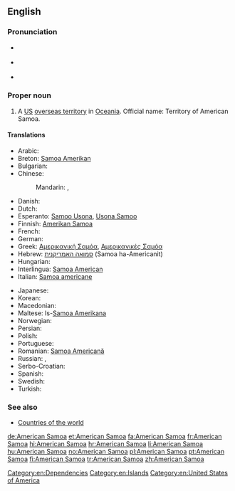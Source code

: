 ==English==

{{wikipedia}}

===Pronunciation===
* {{a|UK}} {{IPA|/əˈmɛɹ.ɪ.kən səˈməʊ.ə/}}
* {{a|US}} {{IPA|/əˈmɛɹ.ɪ.kən səˈmoʊ.ə/}}
* {{audio|en-us-American Samoa.ogg|Audio (US)}}

===Proper noun===
{{en-proper noun|head=[[American]] [[Samoa]]}}

# A [[US]] [[overseas territory]] in [[Oceania]]. Official name: Territory of American Samoa.

====Translations====
{{trans-top|US overseas territory in Oceania}}
* Arabic: {{t-|ar|ساموا الأمريكية|f|tr=samuuwa al-'amrikíyya|sc=Arab}}
* Breton: [[Samoa Amerikan]]
* Bulgarian: {{t-|bg|Американски Самоа|m|tr=Amerikánski Samóa}}
* Chinese:
*: Mandarin: {{t-|cmn|美屬薩摩亞|sc=Hani}}, {{t-|cmn|美属萨摩亚|tr=Měishǔ Sàmóyà|sc=Hani}}
* Danish: {{t+|da|Amerikansk Samoa}}
* Dutch: {{t-|nl|Amerikaans-Samoa}}
* Esperanto: [[Samoo Usona]], [[Usona Samoo]]
* Finnish: [[Amerikan Samoa]]
* French: {{t+|fr|Samoa américaines|f-p}}
* German: {{t-|de|Amerikanisch-Samoa|n}}
* Greek: [[Αμερικανική Σαμόα]], [[Αμερικανικές Σαμόα]]
* Hebrew: [[סמואה האמריקנית]] (Samoa ha-Americanit)
* Hungarian: {{t+|hu|Amerikai Szamoa}}
* Interlingua: [[Samoa American]]
* Italian: [[Samoa americane]]
{{trans-mid}}
* Japanese: {{t-|ja|アメリカン・サモア|tr=Amerikan-Samoa|sc=Jpan}}
* Korean: {{t-|ko|미국령 사모아|tr=Miguk-ryeong Samoa|sc=Kore}}
* Macedonian: {{t-|mk|Американска Самоа|f|tr=Ameríkanska Samóa}}
* Maltese: Is-[[Samoa Amerikana]]
* Norwegian: {{t-|no|Amerikansk Samoa}}
* Persian: {{t-|fa|ساموآی آمریکا|sc=fa-Arab}}
* Polish: {{t+|pl|Samoa Amerykańskie|p}}
* Portuguese: {{t+|pt|Samoa Americana}}
* Romanian: [[Samoa Americană]] {{f}}
* Russian: {{t+|ru|Американское Самоа|n|tr=Amerikánskoje Samóa}}, {{t-|ru|Восточное Самоа|n|tr=Vostóčnoje Samóa}}
* Serbo-Croatian: {{t-|sh|Američka Samoa}}
* Spanish: {{t+|es|Samoa Americana|f}}
* Swedish: {{t+|sv|Amerikanska Samoa}}
* Turkish: {{t-|tr|Amerikan Samoası}}
{{trans-bottom}}

===See also===
* [[Appendix:Countries of the world|Countries of the world]]

[[Category:en:Dependencies]]
[[Category:en:Islands]]
[[Category:en:United States of America]]

[[de:American Samoa]]
[[et:American Samoa]]
[[fa:American Samoa]]
[[fr:American Samoa]]
[[hi:American Samoa]]
[[hr:American Samoa]]
[[li:American Samoa]]
[[hu:American Samoa]]
[[no:American Samoa]]
[[pl:American Samoa]]
[[pt:American Samoa]]
[[fi:American Samoa]]
[[tr:American Samoa]]
[[zh:American Samoa]]